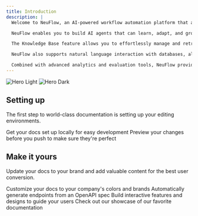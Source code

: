 ```yaml
---
title: Introduction
description: |
  Welcome to NeuFlow, an AI-powered workflow automation platform that allows users to create intelligent workflows with seamless integration across various data sources and services such as databases, Slack APIs, and more. NeuFlow is designed to automate complex processes while making it easy for users to interact with AI agents and large-scale enterprise data.

  NeuFlow enables you to build AI agents that can learn, adapt, and grow smarter over time. These agents can be trained to handle sophisticated tasks, automate decisions, and optimize workflows with minimal human intervention. By leveraging advanced AI capabilities, NeuFlow helps organizations streamline their operations with dynamic and evolving AI systems.

  The Knowledge Base feature allows you to effortlessly manage and retrieve data, providing a centralized repository for your organization's information. Whether you're dealing with small data sets or communicating with huge enterprise data systems, NeuFlow ensures that your AI agents can quickly access relevant information to power your workflows and business processes. This makes it an ideal tool for enterprises looking to unlock the full potential of their data assets.

  NeuFlow also supports natural language interaction with databases, allowing users to query and manage their data as if having a conversation. This feature makes it easier for teams to perform advanced business analytics without needing deep technical expertise. From generating reports to analyzing trends, you can gain insights from your data using simple, intuitive language.

  Combined with advanced analytics and evaluation tools, NeuFlow provides a comprehensive platform for building, optimizing, and scaling intelligent workflows that drive efficiency and unlock business value.
---
```


<img
  className="block dark:hidden"
  src="/images/hero-light.svg"
  alt="Hero Light"
/>
<img
  className="hidden dark:block"
  src="/images/hero-dark.svg"
  alt="Hero Dark"
/>

## Setting up

The first step to world-class documentation is setting up your editing environments.

<CardGroup cols={2}>
  <Card
    title="Edit Your Docs"
    icon="pen-to-square"
    href="https://mintlify.com/docs/quickstart"
  >
    Get your docs set up locally for easy development
  </Card>
  <Card
    title="Preview Changes"
    icon="image"
    href="https://mintlify.com/docs/development"
  >
    Preview your changes before you push to make sure they're perfect
  </Card>
</CardGroup>

## Make it yours

Update your docs to your brand and add valuable content for the best user conversion.

<CardGroup cols={2}>
  <Card
    title="Customize Style"
    icon="palette"
    href="https://mintlify.com/docs/settings/global"
  >
    Customize your docs to your company's colors and brands
  </Card>
  <Card
    title="Reference APIs"
    icon="code"
    href="https://mintlify.com/docs/api-playground/openapi"
  >
    Automatically generate endpoints from an OpenAPI spec
  </Card>
  <Card
    title="Add Components"
    icon="screwdriver-wrench"
    href="https://mintlify.com/docs/components/accordion"
  >
    Build interactive features and designs to guide your users
  </Card>
  <Card
    title="Get Inspiration"
    icon="stars"
    href="https://mintlify.com/customers"
  >
    Check out our showcase of our favorite documentation
  </Card>
</CardGroup>

